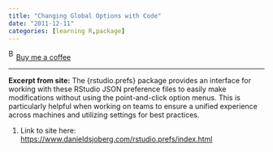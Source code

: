 ```yaml
---
title: "Changing Global Options with Code"
date: "2011-12-11"
categories: [learning R,package]
---
```


<link href="https://fonts.googleapis.com/css?family=Cookie" rel="stylesheet"><a class="bmc-button" target="_blank" href="https://www.buymeacoffee.com/JoscelinRocha">![Buy me a coffee](https://cdn.buymeacoffee.com/buttons/bmc-new-btn-logo.svg){alt="Buy me a coffee" width="15" height="21"}Buy me a coffee</a>

------------------------------------------------------------------------

**Excerpt from site:** The {rstudio.prefs} package provides an interface for working with these RStudio JSON preference files to easily make modifications without using the point-and-click option menus. This is particularly helpful when working on teams to ensure a unified experience across machines and utilizing settings for best practices.

1.  Link to site here: <https://www.danieldsjoberg.com/rstudio.prefs/index.html>
